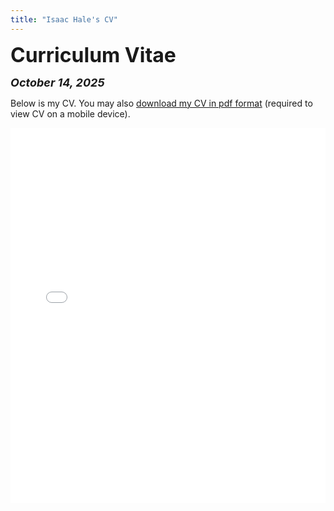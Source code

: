 ```yaml
---
title: "Isaac Hale's CV"
---
```


<head>

<!-- Global site tag (gtag.js) - Google Analytics -->
<script async src="https://www.googletagmanager.com/gtag/js?id=UA-140699540-1"></script>
<script>
  window.dataLayer = window.dataLayer || [];
  function gtag(){dataLayer.push(arguments);}
  gtag('js', new Date());

  gtag('config', 'UA-140699540-1');
</script>
</head>


<font size="+3"><b>Curriculum Vitae</b></font>

<font size="+1"><b><i>October 14, 2025</b></i></font>

<html>
Below is my CV. You may also <a href="files/Isaac Hale CV 10-14-25.pdf">download my CV in pdf format</a> (required to view CV on a mobile device).

<embed src="files/Isaac Hale CV 10-14-25.pdf" type="application/pdf" width="100%" height="600px" />
</body>
</html>